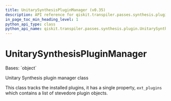 ```yaml
---
title: UnitarySynthesisPluginManager (v0.35)
description: API reference for qiskit.transpiler.passes.synthesis.plugin.UnitarySynthesisPluginManager in qiskit v0.35
in_page_toc_min_heading_level: 1
python_api_type: class
python_api_name: qiskit.transpiler.passes.synthesis.plugin.UnitarySynthesisPluginManager
---
```


# UnitarySynthesisPluginManager

<Class id="qiskit.transpiler.passes.synthesis.plugin.UnitarySynthesisPluginManager" isDedicatedPage={true} github="https://github.com/qiskit/qiskit/tree/stable/0.20/qiskit/transpiler/passes/synthesis/plugin.py" signature="UnitarySynthesisPluginManager" modifiers="class">
  Bases: `object`

  Unitary Synthesis plugin manager class

  This class tracks the installed plugins, it has a single property, `ext_plugins` which contains a list of stevedore plugin objects.
</Class>

